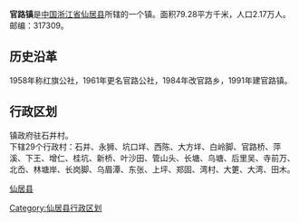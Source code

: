 {{中国乡级行政区
| 行政区全称 = 官路镇
| 景观照片文件名 = 
| 景观照片描述 = 
| 汉语拼音 = 
| 通用拼音 = 
| 注音符號 = 
| 上级行政区 = [[浙江省|浙江省]][[仙居县|仙居县]]
| 行政区类别 = [[镇|镇]]
| 行政区划代码 = 
| 地理坐标 = {{coord|28.443|N|120.321|E|display=inline,title|scale:80000_region:CN}}
| 总面积 = 79.28[[平方公里|平方公里]]
| 户籍人口 = 2.17万人
| 户籍人口年份 = 04
| 常住人口 = 
| 人口密度 = 
| 常住人口年份 = 
| 领导人职务1 =
| 领导人姓名1 =
| 领导人职务2 = 
| 领导人姓名2 = 
| 行政区划 = 29个[[村委会|村委会]]
| 官方网站 =
| 政府驻地 =石井村
| 邮政编码 = 317309
| 毗邻行政区 = 
| 位置图文件名 = 
| 位置图描述 = 
}}

'''官路镇'''是[[中国|中国]][[浙江省|浙江省]][[仙居县|仙居县]]所辖的一个镇。面积79.28平方千米，人口2.17万人。邮编：317309。
== 历史沿革 ==
1958年称红旗公社，1961年更名官路公社，1984年改官路乡，1991年建官路镇。
== 行政区划 ==
镇政府驻石井村。<br />
下辖29个行政村：石井、永狮、坑口垟、西陈、大方垟、白岭脚、官路桥、萍溪、下王、增仁、桂坑、新桥、叶沙田、管山头、长塘、乌塘、后里吴、寺前万、北岙、林塘岸、长岗脚、乌眉潭、东张、上坪、郑固、湾村、大筻、大湾、田木。


{{仙居县行政区划}}
[[Category:仙居县行政区划|Category:仙居县行政区划]]
[[category:台州市乡镇|仙居县]]